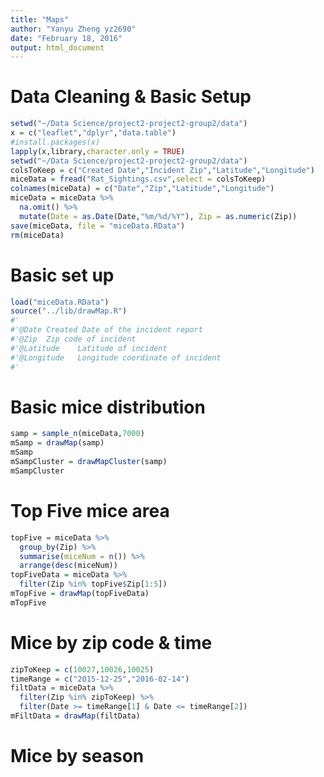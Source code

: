 ```yaml
---
title: "Maps"
author: "Yanyu Zheng yz2690"
date: "February 18, 2016"
output: html_document
---
```

# Data Cleaning & Basic Setup
```r
setwd("~/Data Science/project2-project2-group2/data")
x = c("leaflet","dplyr","data.table")
#install.packages(x)
lapply(x,library,character.only = TRUE)
setwd("~/Data Science/project2-project2-group2/data")
colsToKeep = c("Created Date","Incident Zip","Latitude","Longitude")
miceData = fread("Rat_Sightings.csv",select = colsToKeep)
colnames(miceData) = c("Date","Zip","Latitude","Longitude")
miceData = miceData %>% 
  na.omit() %>%
  mutate(Date = as.Date(Date,"%m/%d/%Y"), Zip = as.numeric(Zip))
save(miceData, file = "miceData.RData") 
rm(miceData)
```
# Basic set up
```r
load("miceData.RData")
source("../lib/drawMap.R")
#'
#'@Date Created Date of the incident report
#'@Zip  Zip code of incident
#'@Latitude    Latitude of incident
#'@Longitude   Longitude coordinate of incident
#'
```
# Basic mice distribution
```r
samp = sample_n(miceData,7000)
mSamp = drawMap(samp)
mSamp
mSampCluster = drawMapCluster(samp)
mSampCluster
```
# Top Five mice area
```r
topFive = miceData %>%
  group_by(Zip) %>%
  summarise(miceNum = n()) %>%
  arrange(desc(miceNum))
topFiveData = miceData %>%
  filter(Zip %in% topFive$Zip[1:5])
mTopFive = drawMap(topFiveData)
mTopFive
```
# Mice by zip code & time
```r
zipToKeep = c(10027,10026,10025)
timeRange = c("2015-12-25","2016-02-14")
filtData = miceData %>%
  filter(Zip %in% zipToKeep) %>%
  filter(Date >= timeRange[1] & Date <= timeRange[2])
mFiltData = drawMap(filtData) 
```
# Mice by season
```r

```


